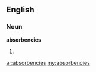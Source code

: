 ==English==
===Noun===
'''absorbencies'''
#{{plural of|absorbency}}

[[ar:absorbencies]]
[[my:absorbencies]]
